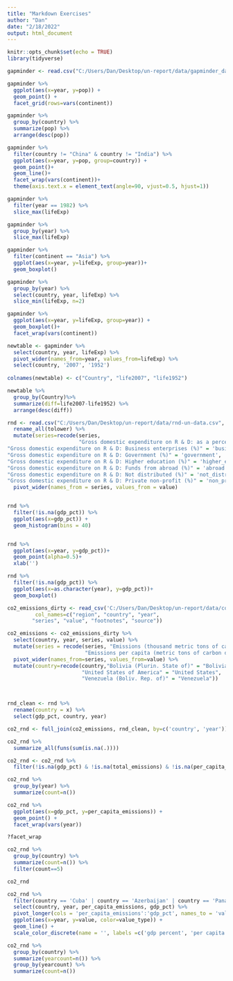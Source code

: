 ```yaml
---
title: "Markdown Exercises"
author: "Dan"
date: "2/18/2022"
output: html_document
---
```


```r
knitr::opts_chunk$set(echo = TRUE)
library(tidyverse)
```

```r
gapminder <- read.csv("C:/Users/Dan/Desktop/un-report/data/gapminder_data.csv")

```

```r

gapminder %>%
  ggplot(aes(x=year, y=pop)) +
  geom_point() +
  facet_grid(rows=vars(continent))

gapminder %>%
  group_by(country) %>%
  summarize(pop) %>%
  arrange(desc(pop))

gapminder %>%
  filter(country != "China" & country != "India") %>%
  ggplot(aes(x=year, y=pop, group=country)) +
  geom_point()+
  geom_line()+
  facet_wrap(vars(continent))+
  theme(axis.text.x = element_text(angle=90, vjust=0.5, hjust=1))

gapminder %>%
  filter(year == 1982) %>%
  slice_max(lifeExp)

gapminder %>%
  group_by(year) %>%
  slice_max(lifeExp)

gapminder %>%
  filter(continent == "Asia") %>%
  ggplot(aes(x=year, y=lifeExp, group=year))+
  geom_boxplot()

gapminder %>%
  group_by(year) %>%
  select(country, year, lifeExp) %>%
  slice_min(lifeExp, n=2)

gapminder %>%
  ggplot(aes(x=year, y=lifeExp, group=year)) +
  geom_boxplot()+
  facet_wrap(vars(continent))

newtable <- gapminder %>%
  select(country, year, lifeExp) %>%
  pivot_wider(names_from=year, values_from=lifeExp) %>%
  select(country, '2007', '1952')
  
colnames(newtable) <- c("Country", "life2007", "life1952")

newtable %>%
  group_by(Country)%>%
  summarize(diff=life2007-life1952) %>%
  arrange(desc(diff))


```


```r

rnd <- read.csv("C:/Users/Dan/Desktop/un-report/data/rnd-un-data.csv", skip = 1) %>%
  rename_all(tolower) %>%
  mutate(series=recode(series,
                       "Gross domestic expenditure on R & D: as a percentage of GDP (%)" = 'gdp_pct',
"Gross domestic expenditure on R & D: Business enterprises (%)" = 'business',
"Gross domestic expenditure on R & D: Government (%)" = 'government',
"Gross domestic expenditure on R & D: Higher education (%)" = 'higher_ed',
"Gross domestic expenditure on R & D: Funds from abroad (%)" = 'abroad',
"Gross domestic expenditure on R & D: Not distributed (%)" = 'not_distributed',
"Gross domestic expenditure on R & D: Private non-profit (%)" = 'non_profit')) %>%
  pivot_wider(names_from = series, values_from = value)


rnd %>%
  filter(!is.na(gdp_pct)) %>%
  ggplot(aes(x=gdp_pct)) + 
  geom_histogram(bins = 40)


rnd %>%
  ggplot(aes(x=year, y=gdp_pct))+
  geom_point(alpha=0.5)+
  xlab('')

rnd %>%
  filter(!is.na(gdp_pct)) %>%
  ggplot(aes(x=as.character(year), y=gdp_pct))+
  geom_boxplot()

```

``` r

co2_emissions_dirty <- read_csv('C:/Users/Dan/Desktop/un-report/data/co2-un-data.csv', skip=2, 
         col_names=c("region", "country", "year", 
        "series", "value", "footnotes", "source"))

co2_emissions <- co2_emissions_dirty %>%
  select(country, year, series, value) %>%
  mutate(series = recode(series, "Emissions (thousand metric tons of carbon dioxide)" = "total_emissions", 
                         "Emissions per capita (metric tons of carbon dioxide)" = "per_capita_emissions")) %>%
  pivot_wider(names_from=series, values_from=value) %>%
  mutate(country=recode(country,"Bolivia (Plurin. State of)" = "Bolivia", 
                        "United States of America" = "United States",
                        "Venezuela (Boliv. Rep. of)" = "Venezuela"))



rnd_clean <- rnd %>%
  rename(country = x) %>%
  select(gdp_pct, country, year)

co2_rnd <- full_join(co2_emissions, rnd_clean, by=c('country', 'year'))

co2_rnd %>%
  summarize_all(funs(sum(is.na(.)))) 

co2_rnd <- co2_rnd %>%
  filter(!is.na(gdp_pct) & !is.na(total_emissions) & !is.na(per_capita_emissions))

co2_rnd %>%
  group_by(year) %>%
  summarize(count=n())

co2_rnd %>%
  ggplot(aes(x=gdp_pct, y=per_capita_emissions)) +
  geom_point() + 
  facet_wrap(vars(year))

?facet_wrap

co2_rnd %>%
  group_by(country) %>%
  summarize(count=n()) %>%
  filter(count==5)

co2_rnd

co2_rnd %>%
  filter(country == 'Cuba' | country == 'Azerbaijan' | country == 'Panama') %>%
  select(country, year, per_capita_emissions, gdp_pct) %>%
  pivot_longer(cols = 'per_capita_emissions':'gdp_pct', names_to = 'value_type', values_to = 'value') %>%
  ggplot(aes(x=year, y=value, color=value_type)) +
  geom_line() +
  scale_color_discrete(name = '', labels =c('gdp percent', 'per capita emissions')) + facet_wrap(vars(country))

co2_rnd %>%
  group_by(country) %>%
  summarize(yearcount=n()) %>%
  group_by(yearcount) %>%
  summarize(count=n())

```
